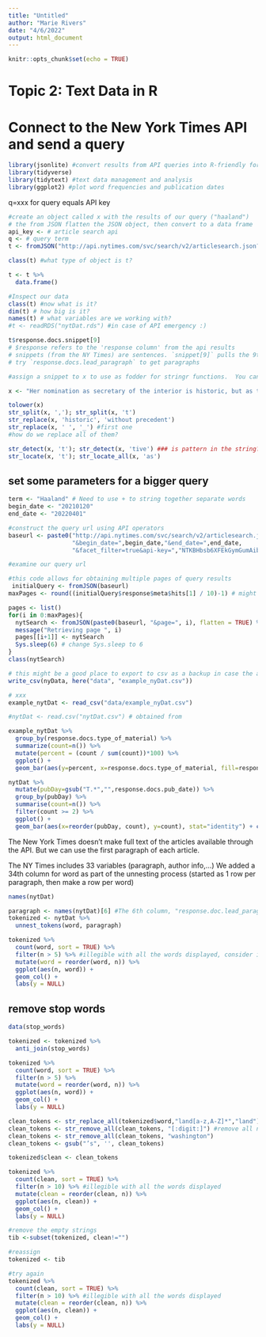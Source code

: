 ```yaml
---
title: "Untitled"
author: "Marie Rivers"
date: "4/6/2022"
output: html_document
---
```


```r
knitr::opts_chunk$set(echo = TRUE)
```

# Topic 2: Text Data in R
# Connect to the New York Times API and send a query

```r
library(jsonlite) #convert results from API queries into R-friendly formats 
library(tidyverse) 
library(tidytext) #text data management and analysis
library(ggplot2) #plot word frequencies and publication dates
```
q=xxx for query equals
API key

```r
#create an object called x with the results of our query ("haaland")
# the from JSON flatten the JSON object, then convert to a data frame
api_key <- # article search api
q <- # query term
t <- fromJSON("http://api.nytimes.com/svc/search/v2/articlesearch.json?q=haaland&api-key=GW3whn8dTpvpdcAD1AIAiUMix03szFDn", flatten = TRUE) #the string following "key=" is your API key 

class(t) #what type of object is t?

t <- t %>% 
  data.frame()
```

```r
#Inspect our data
class(t) #now what is it?
dim(t) # how big is it?
names(t) # what variables are we working with?
#t <- readRDS("nytDat.rds") #in case of API emergency :)
```

```r
t$response.docs.snippet[9]
# $response refers to the 'response column' from the api results
# snippets (from the NY Times) are sentences. `snippet[9]` pulls the 9th sentence
# try `response.docs.lead_paragraph` to get paragraphs

#assign a snippet to x to use as fodder for stringr functions.  You can follow along using the sentence on the next line.
```


```r
x <- "Her nomination as secretary of the interior is historic, but as the first Native cabinet member, she would have to strike a delicate balance."
```


```r
tolower(x)
str_split(x, ','); str_split(x, 't')
str_replace(x, 'historic', 'without precedent')
str_replace(x, ' ', '_') #first one
#how do we replace all of them?

str_detect(x, 't'); str_detect(x, 'tive') ### is pattern in the string? T/F
str_locate(x, 't'); str_locate_all(x, 'as')
```

## set some parameters for a bigger query
```r
term <- "Haaland" # Need to use + to string together separate words
begin_date <- "20210120"
end_date <- "20220401"

#construct the query url using API operators
baseurl <- paste0("http://api.nytimes.com/svc/search/v2/articlesearch.json?q=",term,
                  "&begin_date=",begin_date,"&end_date=",end_date,
                  "&facet_filter=true&api-key=","NTKBHbsb6XFEkGymGumAiba7n3uBvs8V", sep="")

#examine our query url
```

```r
#this code allows for obtaining multiple pages of query results 
 initialQuery <- fromJSON(baseurl)
maxPages <- round((initialQuery$response$meta$hits[1] / 10)-1) # might time out at 8 or 9 pages

pages <- list()
for(i in 0:maxPages){
  nytSearch <- fromJSON(paste0(baseurl, "&page=", i), flatten = TRUE) %>% data.frame() 
  message("Retrieving page ", i)
  pages[[i+1]] <- nytSearch 
  Sys.sleep(6) # change Sys.sleep to 6
}
class(nytSearch)
```

```r
# this might be a good place to export to csv as a backup in case the api times out
write_csv(nyData, here("data", "example_nyDat.csv"))
```

```r
# xxx
example_nytDat <- read_csv("data/example_nyDat.csv")
```


```r
#nytDat <- read.csv("nytDat.csv") # obtained from 

example_nytDat %>% 
  group_by(response.docs.type_of_material) %>%
  summarize(count=n()) %>%
  mutate(percent = (count / sum(count))*100) %>%
  ggplot() +
  geom_bar(aes(y=percent, x=response.docs.type_of_material, fill=response.docs.type_of_material), stat = "identity") + coord_flip()
```

```r
nytDat %>%
  mutate(pubDay=gsub("T.*","",response.docs.pub_date)) %>%
  group_by(pubDay) %>%
  summarise(count=n()) %>%
  filter(count >= 2) %>%
  ggplot() +
  geom_bar(aes(x=reorder(pubDay, count), y=count), stat="identity") + coord_flip()
```

The New York Times doesn’t make full text of the articles available through the API. But we can use the first paragraph of each article.

The NY Times includes 33 variables (paragraph, author info,...)
We added a 34th column for word as part of the unnesting process (started as 1 row per paragraph, then make a row per word)
```r
names(nytDat)
```

```r
paragraph <- names(nytDat)[6] #The 6th column, "response.doc.lead_paragraph", is the one we want here.  
tokenized <- nytDat %>%
  unnest_tokens(word, paragraph)
```

```r
tokenized %>%
  count(word, sort = TRUE) %>%
  filter(n > 5) %>% #illegible with all the words displayed, consider increasing threshold to 10
  mutate(word = reorder(word, n)) %>%
  ggplot(aes(n, word)) +
  geom_col() +
  labs(y = NULL)
```

## remove stop words
```r
data(stop_words)

tokenized <- tokenized %>%
  anti_join(stop_words)

tokenized %>%
  count(word, sort = TRUE) %>%
  filter(n > 5) %>%
  mutate(word = reorder(word, n)) %>%
  ggplot(aes(n, word)) +
  geom_col() +
  labs(y = NULL)
```

```r
clean_tokens <- str_replace_all(tokenized$word,"land[a-z,A-Z]*","land") #stem tribe words
clean_tokens <- str_remove_all(clean_tokens, "[:digit:]") #remove all numbers
clean_tokens <- str_remove_all(clean_tokens, "washington")
clean_tokens <- gsub("’s", '', clean_tokens)

tokenized$clean <- clean_tokens
```

```r
tokenized %>%
  count(clean, sort = TRUE) %>%
  filter(n > 10) %>% #illegible with all the words displayed
  mutate(clean = reorder(clean, n)) %>%
  ggplot(aes(n, clean)) +
  geom_col() +
  labs(y = NULL)
```

```r
#remove the empty strings
tib <-subset(tokenized, clean!="")

#reassign
tokenized <- tib

#try again
tokenized %>%
  count(clean, sort = TRUE) %>%
  filter(n > 10) %>% #illegible with all the words displayed
  mutate(clean = reorder(clean, n)) %>%
  ggplot(aes(n, clean)) +
  geom_col() +
  labs(y = NULL)
```


